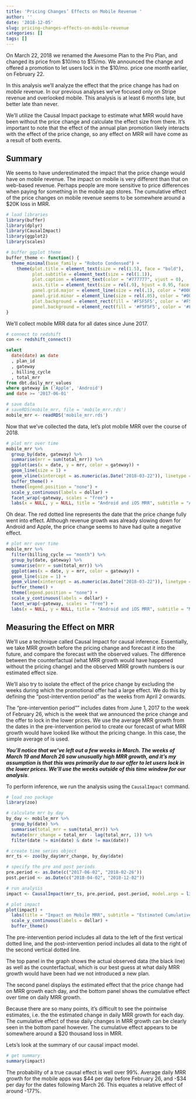 ```yaml
---
title: 'Pricing Changes’ Effects on Mobile Revenue '
author: ''
date: '2018-12-05'
slug: pricing-changes-effects-on-mobile-revenue
categories: []
tags: []
---
```


On March 22, 2018 we renamed the Awesome Plan to the Pro Plan, and changed its price from \$10/mo to \$15/mo. We announced the change and offered a promotion to let users lock in the \$10/mo. price one month earlier, on February 22.

In this analysis we'll analyze the effect that the price change has had on _mobile_ revenue. In our previous analyses we've focused only on Stripe revenue and overlooked mobile. This analysis is at least 6 months late, but better late than never.

We'll utilize the Causal Impact package to estimate what MRR would have been without the price change and calculate the effect size from there. It's important to note that the effect of the annual plan promotion likely interacts with the effect of the price change, so any effect on MRR will have come as a result of both events.

## Summary
We seems to have underestimated the impact that the price change would have on mobile revenue. The impact on mobile is very different than that on web-based revenue. Perhaps people are more sensitive to price differences when paying for something in the mobile app stores. The cumulative effect of the price changes on mobile revenue seems to be somewhere around a \$20K loss in MRR.

```r
# load libraries
library(buffer)
library(dplyr)
library(CausalImpact)
library(ggplot2)
library(scales)

# buffer ggplot theme
buffer_theme <- function() {
  theme_minimal(base_family = "Roboto Condensed") +
    theme(plot.title = element_text(size = rel(1.5), face = "bold"),
          plot.subtitle = element_text(size = rel(1.1)),
          plot.caption = element_text(color = "#777777", vjust = 0),
          axis.title = element_text(size = rel(.9), hjust = 0.95, face = "italic"),
          panel.grid.major = element_line(size = rel(.1), color = "#000000"),
          panel.grid.minor = element_line(size = rel(.05), color = "#000000"),
          plot.background = element_rect(fill = '#F5F5F5', color = '#F5F5F5'),
          panel.background = element_rect(fill = '#F5F5F5', color = '#F5F5F5'))
}
```

We'll collect mobile MRR data for all dates since June 2017.

```r
# connect to redshift
con <- redshift_connect()
```

```sql
select
  date(date) as date
  , plan_id
  , gateway
  , billing_cycle
  , total_mrr
from dbt.daily_mrr_values
where gateway in ('Apple', 'Android')
and date >= '2017-06-01'
```

```r
# save data
# saveRDS(mobile_mrr, file = 'mobile_mrr.rds')
mobile_mrr <- readRDS('mobile_mrr.rds')
```

Now that we've collected the data, let's plot mobile MRR over the course of 2018.

```r
# plot mrr over time
mobile_mrr %>% 
  group_by(date, gateway) %>% 
  summarise(mrr = sum(total_mrr)) %>% 
  ggplot(aes(x = date, y = mrr, color = gateway)) +
  geom_line(size = 1) +
  geom_vline(xintercept = as.numeric(as.Date("2018-03-22")), linetype = 2, color = 'red') +
  buffer_theme() +
  theme(legend.position = "none") +
  scale_y_continuous(labels = dollar) +
  facet_wrap(~gateway, scales = "free") +
  labs(x = NULL, y = NULL, title = "Android and iOS MRR", subtitle = "All Subscriptions")
```

Oh dear. The red dotted line represents the date that the price change fully went into effect. Although revenue growth was already slowing down for Android and Apple, the price change seems to have had quite a negative effect.

```r
# plot mrr over time
mobile_mrr %>%
  filter(billing_cycle == "month") %>% 
  group_by(date, gateway) %>% 
  summarise(mrr = sum(total_mrr)) %>% 
  ggplot(aes(x = date, y = mrr, color = gateway)) +
  geom_line(size = 1) +
  geom_vline(xintercept = as.numeric(as.Date("2018-03-22")), linetype = 2, color = 'red') +
  buffer_theme() +
  theme(legend.position = "none") +
  scale_y_continuous(labels = dollar) +
  facet_wrap(~gateway, scales = "free") +
  labs(x = NULL, y = NULL, title = "Android and iOS MRR", subtitle = "Monthly Subscriptions")
```

## Measuring the Effect on MRR
We'll use a technique called Causal Impact for causal inference. Essentially, we take MRR growth before the pricing change and forecast it into the future, and compare the forecast with the observed values. The difference between the counterfactual (what MRR growth would have happened without the pricing change) and the observed MRR growth numbers is our estimated effect size.

We'll also try to isolate the effect of the price change by excluding the weeks during which the promotional offer had a large effect. We do this by defining the "post-intervention period" as the weeks from April 2 onwards.

The "pre-intervention period"" includes dates from June 1, 2017 to the week of February 26, which is the week that we announced the price change and the offer to lock in the lower prices. We use the average MRR growth from the dates in the pre-intervention period to create our forecast of what MRR growth would have looked like without the pricing change. In this case, the simple average of is used.

**_You'll notice that we've left out a few weeks in March. The weeks of March 19 and March 26 saw unusually high MRR growth, and it's my assumption is that this was primarily due to our offer to let users lock in the lower prices. We'll use the weeks outside of this time window for our analysis_**.

To perform inference, we run the analysis using the `CausalImpact` command.

```r
# load zoo package
library(zoo)

# calculate mrr by day
by_day <- mobile_mrr %>% 
  group_by(date) %>% 
  summarise(total_mrr = sum(total_mrr)) %>% 
  mutate(mrr_change = total_mrr - lag(total_mrr, 1)) %>% 
  filter(date != min(date) & date != max(date))

# create time series object
mrr_ts <- zoo(by_day$mrr_change, by_day$date)

# specify the pre and post periods
pre.period <- as.Date(c("2017-06-02", "2018-02-26"))
post.period <- as.Date(c("2018-04-02", "2018-12-02"))
```

```r
# run analysis
impact <- CausalImpact(mrr_ts, pre.period, post.period, model.args = list(niter = 5000))

# plot impact
plot(impact) +
  labs(title = "Impact on Mobile MRR", subtitle = "Estimated Cumulative Loss of $20K in MRR") +
  scale_y_continuous(labels = dollar) +
  buffer_theme()
```

The pre-intervention period includes all data to the left of the first vertical dotted line, and the post-intervention period includes all data to the right of the second vertical dotted line. 

The top panel in the graph shows the actual observed data (the black line) as well as the counterfactual, which is our best guess at what daily MRR growth would have been had we not introduced a new plan. 

The second panel displays the estimated effect that the price change had on MRR growth each day, and the bottom panel shows the cumulative effect over time on daily MRR growth. 

Because there are so many points, it's difficult to see the pointwise estimates, i.e. the the estimated change in daily MRR growth for each day. The cumulative effect of these daily changes in MRR growth can be clearly seen in the bottom panel however. The cumulative effect appears to be somewhere around a \$20 thousand loss in MRR.

Lets's look at the summary of our causal impact model.

```r
# get summary
summary(impact)
```

The probability of a true causal effect is well over 99%. Average daily MRR growth for the mobile apps was \$44 per day before February 26, and -\$34 per day for the dates following March 26. This equates a relative effect of around -177%. 
